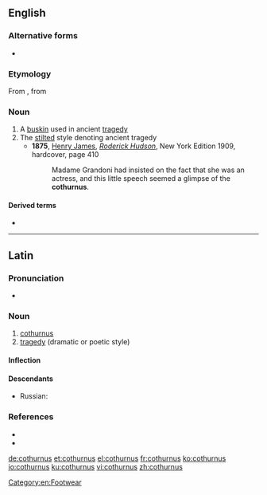 ==English==

===Alternative forms===
* {{l|en|cothurn}}

===Etymology===
From {{etyl|la|en}} {{m|la|cothurnus}}, from {{etyl|grc|en}} {{m|grc|κόθορνος}}

===Noun===
{{en-noun|cothurni}}

# A [[buskin]] used in ancient [[tragedy]]
# The [[stilted]] style denoting ancient tragedy
#* '''1875''', [[w:Henry James|Henry James]], ''[[w:Roderick Hudson|Roderick Hudson]]'', New York Edition 1909, hardcover, page 410
#*: Madame Grandoni had insisted on the fact that she was an actress, and this little speech seemed a glimpse of the '''cothurnus'''.

====Derived terms====
* {{l|en|cothurnal}}

[[Category:en:Footwear]]

----

==Latin==

===Pronunciation===
* {{la-IPA|cothurnus}}

===Noun===
{{la-noun|cothurnus||cothurnī|m|second}}

# [[#English|cothurnus]]
# [[tragedy]] (dramatic or poetic style)

====Inflection====
{{la-decl-2nd|cothurn}}

====Descendants====
* Russian: {{l|ru|коту́рн|tr=kotúrn}}

===References===
* {{R:L&S}}
* {{R:Gaffiot}}

[[de:cothurnus]]
[[et:cothurnus]]
[[el:cothurnus]]
[[fr:cothurnus]]
[[ko:cothurnus]]
[[io:cothurnus]]
[[ku:cothurnus]]
[[vi:cothurnus]]
[[zh:cothurnus]]